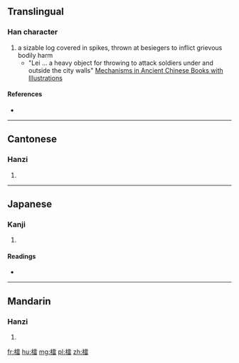 ==Translingual==

===Han character===
{{Han char|rn=75|rad=木|as=13|sn=17|four=41962|canj=DMBW}}

# a sizable log covered in spikes, thrown at besiegers to inflict grievous bodily harm
#* "Lei ... a heavy object for throwing to attack soldiers under and outside the city walls" [https://books.google.com/books?id=Qei5BAAAQBAJ&lpg=PA126&dq=%E6%AA%91&pg=PA126#v=onepage&q&f=false Mechanisms in Ancient Chinese Books with Illustrations]

====References====
* {{Han ref|kx=0556.280|dkj=15660|dj=0946.040|hdz=21300.080|uh=6A91|ud=27281|bh=ED44|bd=60740}}

----

==Cantonese==

===Hanzi===
{{yue-hanzi|jyut=leoi4|y=leui4}}

# {{defn|lang=yue|sort=木13}}

----

==Japanese==

===Kanji===
{{ja-kanji|grade=|rs=木13}}

# {{defn|lang=ja|sort=木13}}

====Readings====
* {{ja-readings|on=[[らい]] (rai)|kun=}}

----

==Mandarin==

===Hanzi===
{{cmn-hanzi|pin=[[léi]] ([[lei2]]), [[lèi]] ([[lei4]])|wg=lei<sup>2</sup>, lei<sup>4</sup>}}

# {{defn|lang=cmn|sort=木13}}

[[fr:檑]]
[[hu:檑]]
[[mg:檑]]
[[pl:檑]]
[[zh:檑]]